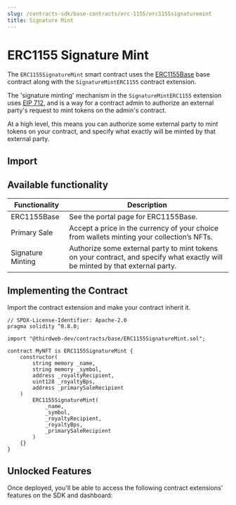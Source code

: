 ```yaml
---
slug: /contracts-sdk/base-contracts/erc-1155/erc1155signaturemint
title: Signature Mint
---
```



# ERC1155 Signature Mint

The `ERC1155SignatureMint` smart contract uses the [ERC1155Base](/contracts-sdk/base-contracts/erc-1155/erc1155base) base contract along with the `SignatureMintERC1155` contract extension.

The 'signature minting' mechanism in the `SignatureMintERC1155` extension uses [EIP 712](https://eips.ethereum.org/EIPS/eip-712), and is a way for a contract admin to authorize an external party's request to mint tokens on the admin's contract. 

At a high level, this means you can authorize some external party to mint tokens on your contract, and specify what exactly will be minted by that external party.

<ViewContractCodeButton
  link="https://github.com/thirdweb-dev/contracts/blob/main/contracts/base/ERC1155SignatureMint.sol"
  name="ERC1155SignatureMint"
/>

## Import

<ImportSnippet type="base" category="ERC1155" name="ERC1155SignatureMint" />

## Available functionality

| Functionality | Description |
| --- | --- |
| ERC1155Base | See the portal page for ERC1155Base. |
| Primary Sale | Accept a price in the currency of your choice from wallets minting your collection’s NFTs. |
| Signature Minting | Authorize some external party to mint tokens on your contract, and specify what exactly will be minted by that external party. |

## Implementing the Contract

Import the contract extension and make your contract inherit it.

```solidity
// SPDX-License-Identifier: Apache-2.0
pragma solidity ^0.8.0;

import "@thirdweb-dev/contracts/base/ERC1155SignatureMint.sol";

contract MyNFT is ERC1155SignatureMint {
    constructor(
        string memory _name,
        string memory _symbol,
        address _royaltyRecipient,
        uint128 _royaltyBps,
        address _primarySaleRecipient
    )
        ERC1155SignatureMint(
            _name,
            _symbol,
            _royaltyRecipient,
            _royaltyBps,
            _primarySaleRecipient
        )
    {}
}
```

## Unlocked Features

Once deployed, you'll be able to access the following contract extensions' features on the SDK and dashboard:

<div className="row" style={{ marginBottom: 24, flexWrap: 'wrap' }}>
<div className="col col--6" style={{marginTop:16}} >
  <QuickstartCard
    name="ERC1155Base"
    link="/contracts-sdk/base-contracts/erc-1155/erc1155base#unlocked-features"
    image="/assets/icons/nft.png"
  />
</div>

<div className="col col--6" style={{ marginTop: 16 }}>
  <QuickstartCard
    name="SignatureMint"
    link="/contracts-sdk/contract-extensions/signatureminterc1155#unlocked-features"
    image="/assets/icons/general.png"
  />
</div>

</div>